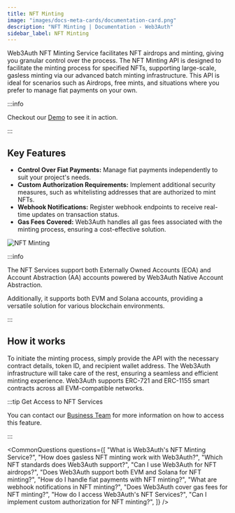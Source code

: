 ```yaml
---
title: NFT Minting
image: "images/docs-meta-cards/documentation-card.png"
description: "NFT Minting | Documentation - Web3Auth"
sidebar_label: NFT Minting
---
```



Web3Auth NFT Minting Service facilitates NFT airdrops and minting, giving you granular control over
the process. The NFT Minting API is designed to facilitate the minting process for specified NFTs,
supporting large-scale, gasless minting via our advanced batch minting infrastructure. This API is
ideal for scenarios such as Airdrops, free mints, and situations where you prefer to manage fiat
payments on your own.

:::info

Checkout our [Demo](https://demo.web3auth.io) to see it in action.

:::

## Key Features

- **Control Over Fiat Payments:** Manage fiat payments independently to suit your project's needs.
- **Custom Authorization Requirements:** Implement additional security measures, such as
  whitelisting addresses that are authorized to mint NFTs.
- **Webhook Notifications:** Register webhook endpoints to receive real-time updates on transaction
  status.
- **Gas Fees Covered:** Web3Auth handles all gas fees associated with the minting process, ensuring
  a cost-effective solution.

![NFT Minting](/images/graphics/nft-minting.svg)

:::info

The NFT Services support both Externally Owned Accounts (EOA) and Account Abstraction (AA) accounts
powered by Web3Auth Native Account Abstraction.

Additionally, it supports both EVM and Solana accounts, providing a versatile solution for various
blockchain environments.

:::

## How it works

To initiate the minting process, simply provide the API with the necessary contract details, token
ID, and recipient wallet address. The Web3Auth infrastructure will take care of the rest, ensuring a
seamless and efficient minting experience. Web3Auth supports ERC-721 and ERC-1155 smart contracts
across all EVM-compatible networks.

:::tip Get Access to NFT Services

You can contact our [Business Team](https://calendly.com/web3auth/meeting-with-web3auth) for more
information on how to access this feature.

:::

<CommonQuestions
  questions={[
    "What is Web3Auth's NFT Minting Service?",
    "How does gasless NFT minting work with Web3Auth?",
    "Which NFT standards does Web3Auth support?",
    "Can I use Web3Auth for NFT airdrops?",
    "Does Web3Auth support both EVM and Solana for NFT minting?",
    "How do I handle fiat payments with NFT minting?",
    "What are webhook notifications in NFT minting?",
    "Does Web3Auth cover gas fees for NFT minting?",
    "How do I access Web3Auth's NFT Services?",
    "Can I implement custom authorization for NFT minting?",
  ]}
/>
